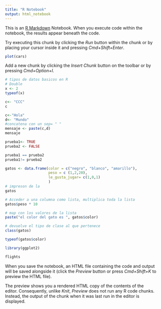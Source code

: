 ```yaml
---
title: "R Notebook"
output: html_notebook
---
```


This is an [R Markdown](http://rmarkdown.rstudio.com) Notebook. When you execute code within the notebook, the results appear beneath the code. 

Try executing this chunk by clicking the *Run* button within the chunk or by placing your cursor inside it and pressing *Cmd+Shift+Enter*. 

```r
plot(cars)
```

Add a new chunk by clicking the *Insert Chunk* button on the toolbar or by pressing *Cmd+Option+I*.

```r
# tipos de datos basicos en R
# Double
x <- 2
typeof(x)

```


```r
c<- "CCC"
c
```
```r
c<-"Hola"
d<- "Mundo"
#concatena con un sep= " "
mensaje <- paste(c,d)
mensaje
```



```r
prueba1<- TRUE
prueba2 <- FALSE

prueba1 == prueba2
prueba1!= prueba2
```


```r
gatos <- data.frame(color = c("negro", "blanco", "amarillo"),
                    peso = c (1,2,20),
                    le_gusta_jugar= c(1,0,1)
                    )
# impreson de la 
gatos

# Acceder a una columna como lista, multiplica toda la lista
gatos$peso * 10

# map con los valores de la lista
paste("el color del gato es ", gatos$color)

# devuelve el tipo de clase al que pertenece
class(gatos)

typeof(gatos$color)

```
```r
library(ggplot2)

flights
```



When you save the notebook, an HTML file containing the code and output will be saved alongside it (click the *Preview* button or press *Cmd+Shift+K* to preview the HTML file). 



The preview shows you a rendered HTML copy of the contents of the editor. Consequently, unlike *Knit*, *Preview* does not run any R code chunks. Instead, the output of the chunk when it was last run in the editor is displayed.

